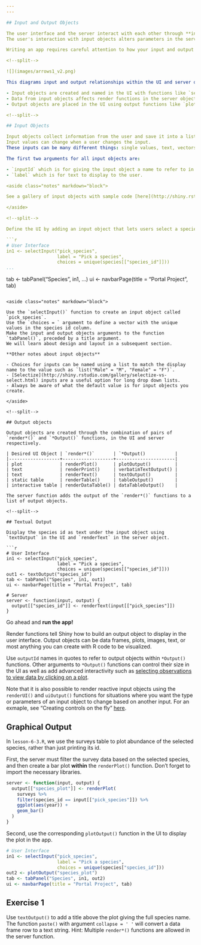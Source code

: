 ```yaml
---
---

## Input and Output Objects

The user interface and the server interact with each other through **input** and **output** objects.
The user's interaction with input objects alters parameters in the server's instructions -- instructions for creating output objects shown in the UI.

Writing an app requires careful attention to how your input and output objects relate to each other, i.e. knowing what actions will initiate what sections of code to run at what time.

<!--split-->

![](images/arrows1_v2.png)

This diagrams input and output relationships within the UI and server objects:

- Input objects are created and named in the UI with functions like `selectInput()` or `radioButtons()`. 
- Data from input objects affects render functions in the server object which create output objects. 
- Output objects are placed in the UI using output functions like `plotOutput()` or `textOutput()`.

<!--split-->

## Input Objects

Input objects collect information from the user and save it into a list.
Input values can change when a user changes the input.
These inputs can be many different things: single values, text, vectors, dates, or even files uploaded by the user. 

The first two arguments for all input objects are:

- `inputId` which is for giving the input object a name to refer to in the server, and 
- `label` which is for text to display to the user. 

<aside class="notes" markdown="block">

See a gallery of input objects with sample code [here](http://shiny.rstudio.com/gallery/widget-gallery.html)

</aside>

<!--split-->

Define the UI by adding an input object that lets users select a species ID from the species table.

```r
# User Interface
in1 <- selectInput("pick_species",
                   label = "Pick a species",
                   choices = unique(species[["species_id"]]))
...
```

tab <- tabPanel("Species", in1, ...)
ui <- navbarPage(title = "Portal Project", tab)
```

<aside class="notes" markdown="block">

Use the `selectInput()` function to create an input object called `pick_species`.
Use the `choices = ` argument to define a vector with the unique values in the species id column.
Make the input and output objects arguments to the function `tabPanel()`, preceded by a title argument.
We will learn about design and layout in a subsequent section.

**Other notes about input objects**

- Choices for inputs can be named using a list to match the display name to the value such as `list("Male" = "M", "Female" = "F")`. 
- [Selectize](http://shiny.rstudio.com/gallery/selectize-vs-select.html) inputs are a useful option for long drop down lists.
- Always be aware of what the default value is for input objects you create.

</aside>

<!--split-->

## Output objects

Output objects are created through the combination of pairs of `render*()` and `*Output()` functions, in the UI and server respectively.

| Desired UI Object | `render*()`       | `*Output()           |
|-------------------+-------------------+----------------------|
| plot              | renderPlot()      | plotOutput()         |
| text              | renderPrint()     | verbatimTextOutput() |
| text              | renderText()      | textOutput()         |
| static table      | renderTable()     | tableOutput()        |
| interactive table | renderDataTable() | dataTableOutput()    |

The server function adds the output of the `render*()` functions to a list of output objects.

<!--split-->

## Textual Output

Display the species id as text under the input object using `textOutput` in the UI and `renderText` in the server object.

```r
# User Interface
in1 <- selectInput("pick_species",
                   label = "Pick a species",
                   choices = unique(species[["species_id"]]))
out1 <- textOutput("species_id")
tab <- tabPanel("Species", in1, out1)
ui <- navbarPage(title = "Portal Project", tab)

# Server
server <- function(input, output) {
  output[["species_id"]] <- renderText(input[["pick_species"]])
}
```

Go ahead and **run the app!**

<aside class="notes" markdown="block">

Render functions tell Shiny how to build an output object to display in the user interface.
Output objects can be data frames, plots, images, text, or most anything you can create with R code to be visualized. 

Use `outputId` names in quotes to refer to output objects within `*Output()` functions. Other arguments to `*Output()` functions can control their size in the UI as well as add advanced interactivity such as [selecting observations to view data by clicking on a plot](http://shiny.rstudio.com/articles/selecting-rows-of-data.html).

Note that it is also possible to render reactive input objects using the `renderUI()` and `uiOutput()` functions for situations where you want the type or parameters of an input object to change based on another input. For an exmaple, see "Creating controls on the fly" [here](http://shiny.rstudio.com/articles/dynamic-ui.html).

</aside>

<!--split-->

## Graphical Output

In `lesson-6-3.R`, we use the surveys table to plot abundance of the selected species, rather than just printing its id.

First, the server must filter the survey data based on the selected species, and then create a bar plot **within** the `renderPlot()` function.
Don't forget to import the necessary libraries.

```r
server <- function(input, output) {
  output[["species_plot"]] <- renderPlot(
    surveys %>%
    filter(species_id == input[["pick_species"]]) %>%
    ggplot(aes(year)) +
    geom_bar()
  )
}
```

<!--split-->

Second, use the corresponding `plotOutput()` function in the UI to display the plot in the app. 

```r
# User Interface
in1 <- selectInput("pick_species",
                   label = "Pick a species",
                   choices = unique(species["species_id"]))
out2 <- plotOutput("species_plot")
tab <- tabPanel("Species", in1, out2)
ui <- navbarPage(title = "Portal Project", tab)
```

## Exercise 1

Use `textOutput()` to add a title above the plot giving the full species name. The function `paste()` with argument `collapse = ' '` will convert a data frame row to a text string. Hint: Multiple `render*()` functions are allowed in the server function.

<!--split-->
